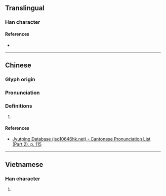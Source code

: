 {{character info/new}}
==Translingual==

===Han character===
{{Han char|rn=64|rad=手|as=07|sn=10|four=58091|canj=QOMD|ids=⿰扌余}}

====References====
* {{Han ref|kx=0433.110|dkj=12135|dj=0782.220|hdz=31884.190|uh=6348|ud=25416|bh=D1CC|bd=53708}}

----

==Chinese==
{{zh-forms}}

===Glyph origin===
{{Han etym}}

===Pronunciation===
{{zh-pron
|m=tú
|c=tou4
|mc=y
|oc=y
|cat=
}}

===Definitions===
{{zh-hanzi}}

# {{rfdef|zh}}

====References====
* [http://www.iso10646hk.net/jp/document/download.jsp Jyutping Database (iso10646hk.net) - Cantonese Pronunciation List (Part 2), p. 115]

----

==Vietnamese==

===Han character===
{{vi-hantu|giơ|rs=手07}}

# {{rfdef|vi|sort=手07}}